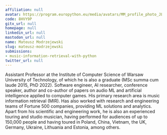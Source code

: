```yaml
---
affiliation: null
avatar: https://program.europython.eu/media/avatars/MM_profile_photo_JLpmhcS.JPG
code: 8HVY9P
gitx_url: null
homepage: null
linkedin_url: null
mastodon_url: null
name: Mateusz Modrzejewski
slug: mateusz-modrzejewski
submissions:
- music-information-retrieval-with-python
twitter_url: null
---
```


Assistant Professor at the Institute of Computer Science of Warsaw University of Technology, of which he is also a graduate (MSc summa cum laude 2015, PhD 2022). Software engineer, AI researcher, conference speaker, author and co-author of papers on audio ML and artificial intelligence applied to computer games. His primary research area is music information retrieval (MIR). Has also worked with research and engineering teams of Fortune 500 companies, providing ML solutions and analytics. Apart from his scientific and engineering work, he is also an experienced touring and studio musician, having performed for audiences of up to 150,000 people and having toured in Poland, China, Vietnam, the UK, Germany, Ukraine, Lithuania and Estonia, among others.